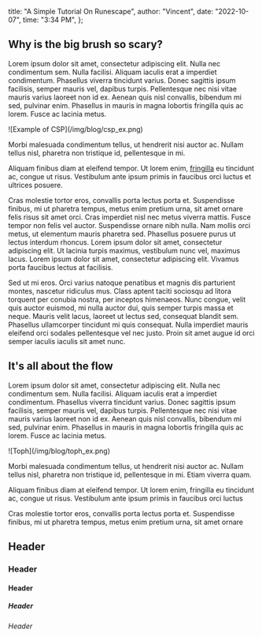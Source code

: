 
  title: "A Simple Tutorial On Runescape",
  author: "Vincent",
  date: "2022-10-07",
  time: "3:34 PM",
};

## Why is the big brush so scary?

Lorem ipsum dolor sit amet, consectetur adipiscing elit. Nulla nec condimentum sem. Nulla facilisi. Aliquam iaculis erat a imperdiet condimentum. Phasellus viverra tincidunt varius. Donec sagittis ipsum facilisis, semper mauris vel, dapibus turpis. Pellentesque nec nisi vitae mauris varius laoreet non id ex. Aenean quis nisl convallis, bibendum mi sed, pulvinar enim. Phasellus in mauris in magna lobortis fringilla quis ac lorem. Fusce ac lacinia metus.

<LeftStack masterWidth="60%">
  ![Example of CSP](/img/blog/csp_ex.png)

Morbi malesuada condimentum tellus, ut hendrerit nisi auctor ac. Nullam tellus nisl, pharetra non tristique id, pellentesque in mi.

Aliquam finibus diam at eleifend tempor. Ut lorem enim, [fringilla](/) eu tincidunt ac, congue ut risus. Vestibulum ante ipsum primis in faucibus orci luctus et ultrices posuere.

</LeftStack>

Cras molestie tortor eros, convallis porta lectus porta et. Suspendisse finibus, mi ut pharetra tempus, metus enim pretium urna, sit amet ornare felis risus sit amet orci. Cras imperdiet nisl nec metus viverra mattis. Fusce tempor non felis vel auctor. Suspendisse ornare nibh nulla. Nam mollis orci metus, ut elementum mauris pharetra sed. Phasellus posuere purus ut lectus interdum rhoncus. Lorem ipsum dolor sit amet, consectetur adipiscing elit. Ut lacinia turpis maximus, vestibulum nunc vel, maximus lacus. Lorem ipsum dolor sit amet, consectetur adipiscing elit. Vivamus porta faucibus lectus at facilisis.

Sed ut mi eros. Orci varius natoque penatibus et magnis dis parturient montes, nascetur ridiculus mus. Class aptent taciti sociosqu ad litora torquent per conubia nostra, per inceptos himenaeos. Nunc congue, velit quis auctor euismod, mi nulla auctor dui, quis semper turpis massa et neque. Mauris velit lacus, laoreet ut lectus sed, consequat blandit sem. Phasellus ullamcorper tincidunt mi quis consequat. Nulla imperdiet mauris eleifend orci sodales pellentesque vel nec justo. Proin sit amet augue id orci semper iaculis iaculis sit amet nunc.

## It's all about the flow

Lorem ipsum dolor sit amet, consectetur adipiscing elit. Nulla nec condimentum sem. Nulla facilisi. Aliquam iaculis erat a imperdiet condimentum. Phasellus viverra tincidunt varius. Donec sagittis ipsum facilisis, semper mauris vel, dapibus turpis. Pellentesque nec nisi vitae mauris varius laoreet non id ex. Aenean quis nisl convallis, bibendum mi sed, pulvinar enim. Phasellus in mauris in magna lobortis fringilla quis ac lorem. Fusce ac lacinia metus.

<LeftStack masterWidth="60%">
  ![Toph](/img/blog/toph_ex.png)

Morbi malesuada condimentum tellus, ut hendrerit nisi auctor ac. Nullam tellus nisl, pharetra non tristique id, pellentesque in mi. Etiam viverra quam.

Aliquam finibus diam at eleifend tempor. Ut lorem enim, fringilla eu tincidunt ac, congue ut risus. Vestibulum ante ipsum primis in faucibus orci luctus

Cras molestie tortor eros, convallis porta lectus porta et. Suspendisse finibus, mi ut pharetra tempus, metus enim pretium urna, sit amet ornare

</LeftStack>

## Header

### Header

#### Header

##### Header

###### Header

